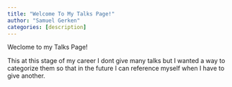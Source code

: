 ```yaml
---
title: "Welcome To My Talks Page!"
author: "Samuel Gerken"
categories: [description]
---
```


Weclome to my Talks Page!

This at this stage of my career I dont give many talks but I wanted a way to categorize them so that in the future I can reference myself when I have to give another.

